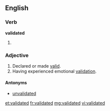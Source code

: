 ==English==

===Verb===
'''validated'''

# {{past of|validate}}

===Adjective===
{{en-adj|-}}

# Declared or made [[valid]].
# Having experienced emotional [[validation]].

====Antonyms====
* [[unvalidated]]

[[et:validated]]
[[fr:validated]]
[[mg:validated]]
[[vi:validated]]